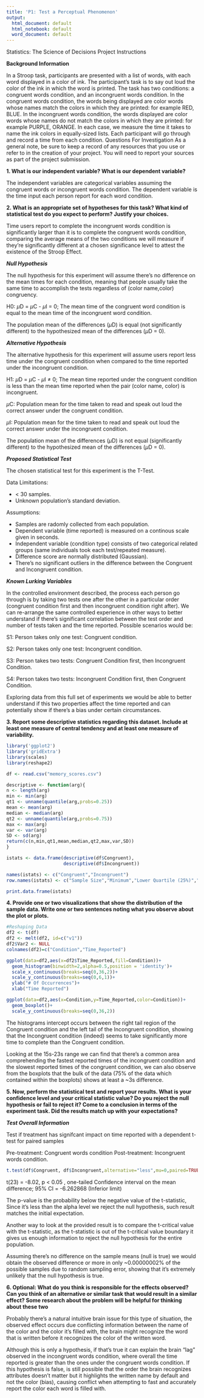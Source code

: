 ```yaml
---
title: 'P1: Test a Perceptual Phenomenon'
output:
  html_document: default
  html_notebook: default
  word_document: default
---
```

Statistics: The Science of Decisions Project Instructions

**Background Information**

In a Stroop task, participants are presented with a list of words, with each word displayed in a color of ink. The participant's task is to say out loud the color of the ink in which the word is printed. The task has two conditions: a congruent words condition, and an incongruent words condition. In the congruent words condition, the words being displayed are color words whose names match the colors in which they are printed: for example RED, BLUE. In the incongruent words condition, the words displayed are color words whose names do not match the colors in which they are printed: for example PURPLE, ORANGE. In each case, we measure the time it takes to name the ink colors in equally-sized lists. Each participant will go through and record a time from each condition.
Questions For Investigation
As a general note, be sure to keep a record of any resources that you use or refer to in the creation of your project. You will need to report your sources as part of the project submission.


**1.	What is our independent variable? What is our dependent variable?**

The independent variables are categorical variables assuming the congruent words or incongruent words condition.
The dependent variable is the time input each person report for each word condition.


**2.	What is an appropriate set of hypotheses for this task? What kind of statistical test do you expect to perform? Justify your choices.**

Time users report to complete the incongruent words condition is significantly larger than it is to complete the congruent words condition, comparing the average means of the two conditions we will measure if they're significantly different at a chosen significance level to attest the existence of the Stroop Effect.


***Null Hypothesis***

The null hypothesis for this experiment will assume there's no difference on the mean times for each condition, meaning that people usually take the same time to accomplish the tests regardless of (color name,color) congruency.

H0: $\mu$D = $\mu$C - $\mu$I = 0; The mean time of the congruent word condition is equal to the mean time of the incongruent word condition.


The population mean of the differences ($\mu$D) is equal (not significantly different) to the hypothesized mean of the differences ($\mu$D = 0).


***Alternative Hypothesis***

The alternative hypothesis for this experiment will assume users report less time under the congruent condition when compared to the time reported under the incongruent condition.

H1: $\mu$D = $\mu$C - $\mu$I $\neq$ 0; The mean time reported under the congruent condition is less than the mean time reported when the pair (color name, color) is incongruent.

$\mu$C: Population mean for the time taken to read and speak out loud the correct answer under the congruent condition.

$\mu$I: Population mean for the time taken to read and speak out loud the correct answer under the incongruent condition.

The population mean of the differences ($\mu$D) is not equal (significantly different) to the hypothesized mean of the differences ($\mu$D = 0).

***Proposed Statistical Test***

The chosen statistical test for this experiment is the T-Test.

Data Limitations:

- < 30 samples.
- Unknown population's standard deviation.

Assumptions:

- Samples are radomly collected from each population.
- Dependent variable (time reported) is measured on a continous scale given in seconds.
- Independent variable (condition type) consists of two categorical related groups (same individuals took each test/repeated measure).
- Difference score are normally distributed (Gaussian).
- There's no significant outliers in the difference between the Congruent and Incongruent condition.

***Known Lurking Variables***

In the controlled environment described, the process each person go through is by taking two tests one after the other in a particular order (congruent condition first and then incongruent condition right after).
We can re-arrange the same controlled experience in other ways to better understand if there's significant correlation between the test order and number of tests taken and the time reported. Possible scenarios would be:

S1: Person takes only one test: Congruent condition.

S2: Person takes only one test: Incongruent condition.

S3: Person takes two tests: Congruent Condition first, then Incongruent Condition.

S4: Person takes two tests: Incongruent Condition first, then Congruent Condition.


Exploring data from this full set of experiments we would be able to better understand if this two properties affect the time reported and can potentially show if there's a bias under certain circumstances.

**3.	Report some descriptive statistics regarding this dataset. Include at least one measure of central tendency and at least one measure of variability.**


```r
library('ggplot2')
library('gridExtra') 
library(scales)
library(reshape2)

df <- read.csv("memory_scores.csv")

descriptive <- function(arg){
n <- length(arg)
min <- min(arg)
qt1 <- unname(quantile(arg,probs=0.25))
mean <- mean(arg)
median <- median(arg)
qt2 <- unname(quantile(arg,probs=0.75))
max <- max(arg)
var <- var(arg)
SD <- sd(arg)
return(c(n,min,qt1,mean,median,qt2,max,var,SD))
}

istats <- data.frame(descriptive(df$Congruent),
                     descriptive(df$Incongruent))

names(istats) <- c("Congruent","Incongruent")
row.names(istats) <- c("Sample Size","Minimum","Lower Quartile (25%)","Mean","Median","Upper Quartile (75%)","Maximum","Variance","Standard Deviation")

print.data.frame(istats)
```


**4.	Provide one or two visualizations that show the distribution of the sample data. Write one or two sentences noting what you observe about the plot or plots.**


```r
#Reshaping Data
df2 <- t(df)
df2 <- melt(df2, id=c("v1"))
df2$Var2 <- NULL
colnames(df2)=c("Condition","Time_Reported")

ggplot(data=df2,aes(x=df2$Time_Reported,fill=Condition))+
  geom_histogram(binwidth=2,alpha=0.5,position = 'identity')+
  scale_x_continuous(breaks=seq(0,36,2))+
  scale_y_continuous(breaks=seq(0,6,1))+
  ylab("# Of Occurrences")+
  xlab("Time Reported")

ggplot(data=df2,aes(x=Condition,y=Time_Reported,color=Condition))+
  geom_boxplot()+
  scale_y_continuous(breaks=seq(0,36,2))
```

The histograms intercept occurs between the right tail region of the Congruent condition and the left tail of the Incongruent condition, showing that the Incongruent condition (indeed) seems to take significantly more time to complete than the Congruent condition.

Looking at the 15s-23s range we can find that there's a common area comprehending the fastest reported times of the incongruent condition and the slowest reported times of the congruent condition, we can also observe from the boxplots that the bulk of the data (75% of the data which contained within the boxplots) shows at least a ~3s difference.


**5. Now, perform the statistical test and report your results. What is your confidence level and your critical statistic value? Do you reject the null hypothesis or fail to reject it? Come to a conclusion in terms of the experiment task. Did the results match up with your expectations?**


***Test Overall Information***

Test if treatment has signifcant impact on time reported with a dependent t-test for paired samples

Pre-treatment: Congruent words condition
Post-treatment: Incongruent words condition.


```r
t.test(df$Congruent, df$Incongruent,alternative="less",mu=0,paired=TRUE,var.eq=FALSE,conf.level=0.95)
```

t(23) = -8.02, p < 0.05 , one-tailed
Confidence interval on the mean difference; 95% CI = -6.262868 (Inferior limit)

The p-value is the probability below the negative value of the t-statistic, Since it's less than the alpha level we reject the null hypothesis, such result matches the initial expectation.

Another way to look at the provided result is to compare the t-critical value with the t-statistic, as the t-statistic is out of the t-critical value boundary it gives us enough information to reject the null hypothesis for the entire population.

Assuming there's no difference on the sample means (null is true) we would obtain the observed difference or more in only ~0.00000002% of the possible samples due to random sampling error, showing that it's extremely unlikely that the null hypothesis is true.


**6.	Optional: What do you think is responsible for the effects observed? Can you think of an alternative or similar task that would result in a similar effect? Some research about the problem will be helpful for thinking about these two**

Probably there's a natural intuitive brain issue for this type of situation, the observed effect occurs due conflicting information between the name of the color and the color it's filled with, the brain might recognize the word that is written before it recognizes the color of the written word. 

Although this is only a hypothesis, if that's true it can explain the brain "lag" observed in the incongruent words condition, where overall the time reported is greater than the ones under the congruent words condition. If this hypothesis is false, is still possible that the order the brain recognizes attributes doesn't matter but it highlights the written name by default and not the color (bias), causing conflict when attempting to fast and accurately report the color each word is filled with.
